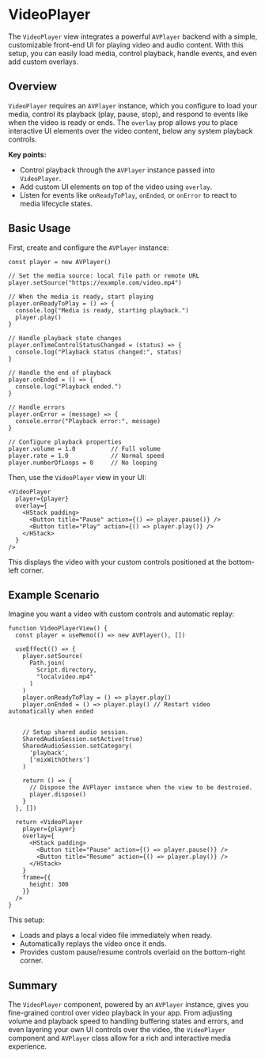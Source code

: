 # VideoPlayer 
        
The `VideoPlayer` view integrates a powerful `AVPlayer` backend with a simple, customizable front-end UI for playing video and audio content. With this setup, you can easily load media, control playback, handle events, and even add custom overlays.

## Overview

`VideoPlayer` requires an `AVPlayer` instance, which you configure to load your media, control its playback (play, pause, stop), and respond to events like when the video is ready or ends. The `overlay` prop allows you to place interactive UI elements over the video content, below any system playback controls.

**Key points:**

- Control playback through the `AVPlayer` instance passed into `VideoPlayer`.
- Add custom UI elements on top of the video using `overlay`.
- Listen for events like `onReadyToPlay`, `onEnded`, or `onError` to react to media lifecycle states.

## Basic Usage

First, create and configure the `AVPlayer` instance:

```tsx
const player = new AVPlayer()

// Set the media source: local file path or remote URL
player.setSource("https://example.com/video.mp4")

// When the media is ready, start playing
player.onReadyToPlay = () => {
  console.log("Media is ready, starting playback.")
  player.play()
}

// Handle playback state changes
player.onTimeControlStatusChanged = (status) => {
  console.log("Playback status changed:", status)
}

// Handle the end of playback
player.onEnded = () => {
  console.log("Playback ended.")
}

// Handle errors
player.onError = (message) => {
  console.error("Playback error:", message)
}

// Configure playback properties
player.volume = 1.0          // Full volume
player.rate = 1.0            // Normal speed
player.numberOfLoops = 0     // No looping
```

Then, use the `VideoPlayer` view in your UI:

```tsx
<VideoPlayer
  player={player}
  overlay={
    <HStack padding>
      <Button title="Pause" action={() => player.pause()} />
      <Button title="Play" action={() => player.play()} />
    </HStack>
  }
/>
```

This displays the video with your custom controls positioned at the bottom-left corner.

## Example Scenario

Imagine you want a video with custom controls and automatic replay:

```tsx
function VideoPlayerView() {
  const player = useMemo(() => new AVPlayer(), [])

  useEffect(() => {
    player.setSource(
      Path.join(
        Script.directory,
        "localvideo.mp4"
      )
    )
    player.onReadyToPlay = () => player.play()
    player.onEnded = () => player.play() // Restart video automatically when ended

    
    // Setup shared audio session.
    SharedAudioSession.setActive(true)
    SharedAudioSession.setCategory(
      'playback',
      ['mixWithOthers']
    )

    return () => {
      // Dispose the AVPlayer instance when the view to be destroied.
      player.dispose()
    }
  }, [])

  return <VideoPlayer
    player={player}
    overlay={
      <HStack padding>
        <Button title="Pause" action={() => player.pause()} />
        <Button title="Resume" action={() => player.play()} />
      </HStack>
    }
    frame={{
      height: 300
    }}
  />
}
```

This setup:

- Loads and plays a local video file immediately when ready.
- Automatically replays the video once it ends.
- Provides custom pause/resume controls overlaid on the bottom-right corner.

## Summary

The `VideoPlayer` component, powered by an `AVPlayer` instance, gives you fine-grained control over video playback in your app. From adjusting volume and playback speed to handling buffering states and errors, and even layering your own UI controls over the video, the `VideoPlayer` component and `AVPlayer` class allow for a rich and interactive media experience.